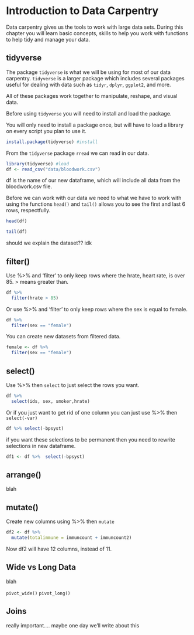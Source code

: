 # Introduction to Data Carpentry

Data carpentry gives us the tools to work with large data sets. During this chapter you will learn basic concepts, skills to help you work with functions to help tidy and manage your data. 



## tidyverse

The package `tidyverse` is what we will be using for most of our data carpentry. `tidyverse` is a larger package which includes several packages useful for dealing with data such as `tidyr`, `dplyr`, `ggplot2`, and more. 

All of these packages work together to manipulate, reshape, and visual data. 

Before using `tidyverse` you will need to install and load the package. 

You will only need to install a package once, but will have to load a library on every script you plan to use it. 

```r
install.package(tidyverse) #install


```

From the `tidyverse` package `rread` we can read in our data.

```r
library(tidyverse) #load
df <- read_csv("data/bloodwork.csv")

```

df is the name of our new dataframe, which will include all data from the bloodwork.csv file. 

Before we can work with our data we need to what we have to work with using the functions `head()` and `tail()` allows you to see the first and last 6 rows, respectfully. 

```r
head(df)
```

```r
tail(df)
```

should we explain the dataset?? idk 

## filter()
Use %>% and 'filter' to only keep rows where the hrate, heart rate, is over 85. > means greater than.

```r
df %>% 
  filter(hrate > 85)
```


Or use %>% and 'filter' to only keep rows where the sex is equal to female.
```r
df %>% 
  filter(sex == "female")
```

You can create new datasets from filtered data.

```r
female <- df %>% 
  filter(sex == "female")
```


## select()
Use %>% then `select` to just select the rows you want.

```r
df %>%  
  select(ids, sex, smoker,hrate)
```

Or if you just want to get rid of one column you can just use %>% then `select(-var)`

```r
df %>% select(-bpsyst)
```

if you want these selections to be permanent then you need to rewrite selections in new dataframe. 

```r
df1 <- df %>%  select(-bpsyst)
```


## arrange()

blah

## mutate()

Create new columns using %>% then `mutate`

``` r
df2 <- df %>% 
  mutate(totalimmune = immuncount + immuncount2)

```
Now df2 will have 12 columns, instead of 11. 

## Wide vs Long Data

blah

`pivot_wide()`  `pivot_long()`



## Joins

really important....  maybe one day we'll write about this